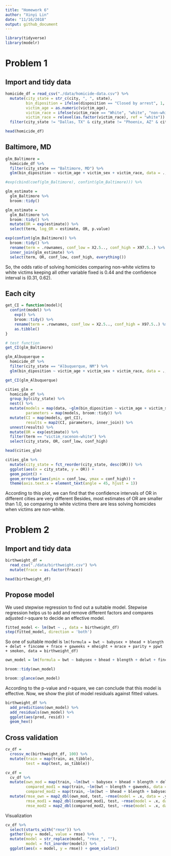 ```yaml
---
title: "Homework 6"
author: "Xinyi Lin"
date: "11/16/2018"
output: github_document
---
```


```r
library(tidyverse)
library(modelr)
```

# Problem 1

## Import and tidy data

```r
homicide_df = read_csv("./data/homicide-data.csv") %>% 
  mutate(city_state = str_c(city, ", ", state), 
         bin_diposition = ifelse(disposition == "Closed by arrest", 1, 0),
         victim_age = as.numeric(victim_age),
         victim_race = ifelse(victim_race == "White", "white", "non-white"),
         victim_race = relevel(as.factor(victim_race), ref = "white")) %>% 
  filter(city_state != "Dallas, TX" & city_state != "Phoenix, AZ" & city_state != "Kansas City, MO" & city_state != "Tulsa, AL")

head(homicide_df)
```

## Baltimore, MD

```r
glm_Baltimore =
  homicide_df %>% 
  filter(city_state == "Baltimore, MD") %>% 
  glm(bin_diposition ~ victim_age + victim_sex + victim_race, data = .,family = binomial()) 

#exp(cbind(coef(glm_Baltimore), confint(glm_Baltimore))) %>% 
```

```r
glm_estimate =
  glm_Baltimore %>% 
  broom::tidy()

glm_estimate =
  glm_Baltimore %>% 
  broom::tidy() %>% 
  mutate(OR = exp(estimate)) %>%
  select(term, log_OR = estimate, OR, p.value) 

exp(confint(glm_Baltimore)) %>% 
  broom::tidy() %>% 
  rename(term = .rownames, conf_low = X2.5.., conf_high = X97.5..) %>% 
  inner_join(glm_estimate) %>% 
  select(term, OR, conf_low, conf_high, everything())
```

So, the odds ratio of solving homicides comparing non-white victims to white victims keeping all other variable fixed is 0.44 and the confidence interval is (0.31, 0.62).

## Each city

```r
get_CI = function(model){
  confint(model) %>% 
    exp() %>% 
    broom::tidy() %>% 
    rename(term = .rownames, conf_low = X2.5.., conf_high = X97.5..) %>% 
    as.tibble()
}

# test function
get_CI(glm_Baltimore)   

glm_Albuquerque =
  homicide_df %>% 
  filter(city_state == "Albuquerque, NM") %>% 
  glm(bin_diposition ~ victim_age + victim_sex + victim_race, data = .,family = binomial()) 

get_CI(glm_Albuquerque)
```

```r
cities_glm =
  homicide_df %>% 
  group_by(city_state) %>% 
  nest() %>% 
  mutate(models = map(data, ~glm(bin_diposition ~ victim_age + victim_sex + victim_race, data = .x, family = binomial())), 
         parameters = map(models, broom::tidy)) %>% 
  mutate(CI = map(models, get_CI),
         results = map2(CI, parameters, inner_join)) %>% 
  unnest(results) %>% 
  mutate(OR = exp(estimate)) %>%
  filter(term == "victim_racenon-white") %>% 
  select(city_state, OR, conf_low, conf_high)

head(cities_glm)
```

```r
cities_glm %>% 
  mutate(city_state = fct_reorder(city_state, desc(OR))) %>% 
  ggplot(aes(x = city_state, y = OR)) +
  geom_point() +
  geom_errorbar(aes(ymin = conf_low, ymax = conf_high)) +
  theme(axis.text.x = element_text(angle = 45, hjust = 1))
```

According to this plot, we can find that the confidence intervals of OR in different cities are very different Besides, most estimates of OR are smaller than 1.0, so comparing to white victims there are less solving homicides when victims are non-white.

# Problem 2

## Import and tidy data

```r
birthweight_df =
  read_csv("./data/birthweight.csv") %>% 
  mutate(frace = as.factor(frace)) 

head(birthweight_df)
```

## Propose model

We used stepwise regression to find out a suitable model. Stepwise regression helps us to add and remove different factors and compares adjusted r-square to decide an effective model.

```r
fitted_model <- lm(bwt ~ ., data = birthweight_df)
step(fitted_model, direction = 'both')
```

So one of suitable model is `lm(formula = bwt ~ babysex + bhead + blength + delwt + fincome + frace + gaweeks + mheight + mrace + parity + ppwt + smoken, data = birthweight_df)`

```r
own_model = lm(formula = bwt ~ babysex + bhead + blength + delwt + fincome + frace + gaweeks + mheight + mrace + parity + ppwt + smoken, data = birthweight_df) 

broom::tidy(own_model)

broom::glance(own_model)
```

According to the p-value and r-square, we can conclude that this model is effective. Now, we show the plot of model residuals against fitted values.

```r
birthweight_df %>% 
  add_predictions(own_model) %>% 
  add_residuals(own_model) %>% 
  ggplot(aes(pred, resid)) +
  geom_hex()
```

## Cross validation 

```r
cv_df = 
  crossv_mc(birthweight_df, 100) %>% 
  mutate(train = map(train, as_tibble),
         test = map(test, as_tibble))
```

```r
cv_df = 
  cv_df %>% 
  mutate(own_mod = map(train, ~lm(bwt ~ babysex + bhead + blength + delwt + fincome + frace + gaweeks + mheight + mrace + parity + ppwt + smoken, data = .x)),
         compared_mod1 = map(train, ~lm(bwt ~ blength + gaweeks, data = .x)),
         compared_mod2 = map(train, ~lm(bwt ~ bhead + blength + babysex + bhead*blength + blength*babysex + babysex*bhead + bhead*blength*babysex, data = .x))) %>% 
  mutate(rmse_own = map2_dbl(own_mod, test, ~rmse(model = .x, data = .y)),
         rmse_mod1 = map2_dbl(compared_mod1, test, ~rmse(model = .x, data = .y)),
         rmse_mod2 = map2_dbl(compared_mod2, test, ~rmse(model = .x, data = .y)))
```

Visualization

```r
cv_df %>% 
  select(starts_with("rmse")) %>% 
  gather(key = model, value = rmse) %>% 
  mutate(model = str_replace(model, "rmse_", ""),
         model = fct_inorder(model)) %>% 
  ggplot(aes(x = model, y = rmse)) + geom_violin()
```

